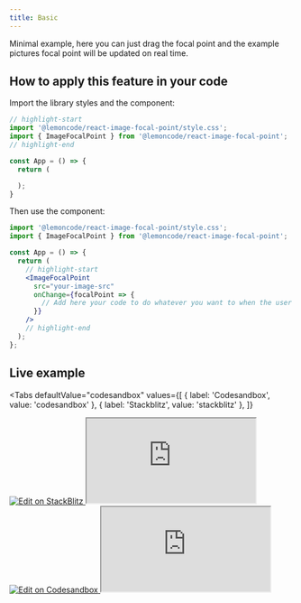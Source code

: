 ```yaml
---
title: Basic
---
```



Minimal example, here you can just drag the focal point and the example pictures focal point will be updated on real time.

## How to apply this feature in your code

Import the library styles and the component:

```jsx title="app.tsx" showLineNumbers
// highlight-start
import '@lemoncode/react-image-focal-point/style.css';
import { ImageFocalPoint } from '@lemoncode/react-image-focal-point';
// highlight-end

const App = () => {
  return (

  );
}

```

Then use the component:

```jsx title="app.tsx" showLineNumbers
import '@lemoncode/react-image-focal-point/style.css';
import { ImageFocalPoint } from '@lemoncode/react-image-focal-point';

const App = () => {
  return (
    // highlight-start
    <ImageFocalPoint
      src="your-image-src"
      onChange={focalPoint => {
        // Add here your code to do whatever you want to when the user drags on the focal point
      }}
    />
    // highlight-end
  );
};
```

## Live example

<Tabs
  defaultValue="codesandbox"
  values={[
    { label: 'Codesandbox', value: 'codesandbox' },
    { label: 'Stackblitz', value: 'stackblitz' },
  ]}
>
  <TabItem value="stackblitz">
    <a
      target="_blank"
      href="https://stackblitz.com/github/Lemoncode/react-image-focal-point/tree/main/examples/basic?embed=1&file=src%2Fapp.tsx"
    >
      <img
        src="https://developer.stackblitz.com/img/open_in_stackblitz.svg"
        alt="Edit on StackBlitz"
        title="Edit on StackBlitz"
      />
    </a>
    <iframe
      src="https://stackblitz.com/github/Lemoncode/react-image-focal-point/tree/main/examples/basic?embed=1&file=src%2Fapp.tsx"
      style={{ width: '100%', height: '500px', border: 0, borderRadius: '4px', overflow: 'hidden' }}
    ></iframe>
  </TabItem>
  <TabItem value="codesandbox">
    <a
      target="_blank"
      href="https://codesandbox.io/s/github/Lemoncode/react-image-focal-point/tree/main/examples/basic?file=/src/app.tsx"
    >
      <img
        src="https://codesandbox.io/static/img/play-codesandbox.svg"
        alt="Edit on Codesandbox"
        title="Edit on Codesandbox"
      />
    </a>
    <iframe
      src="https://codesandbox.io/embed/github/Lemoncode/react-image-focal-point/tree/main/examples/basic?fontsize=14&hidenavigation=1&module=%2Fsrc%2Fapp.tsx&theme=dark&view=editor"
      style={{ width: '100%', height: '500px', border: 0, borderRadius: '4px', overflow: 'hidden' }}
      allow="accelerometer; ambient-light-sensor; camera; encrypted-media; geolocation; gyroscope; hid; microphone; midi; payment; usb; vr; xr-spatial-tracking"
      sandbox="allow-forms allow-modals allow-popups allow-presentation allow-same-origin allow-scripts"
    ></iframe>
  </TabItem>
</Tabs>
